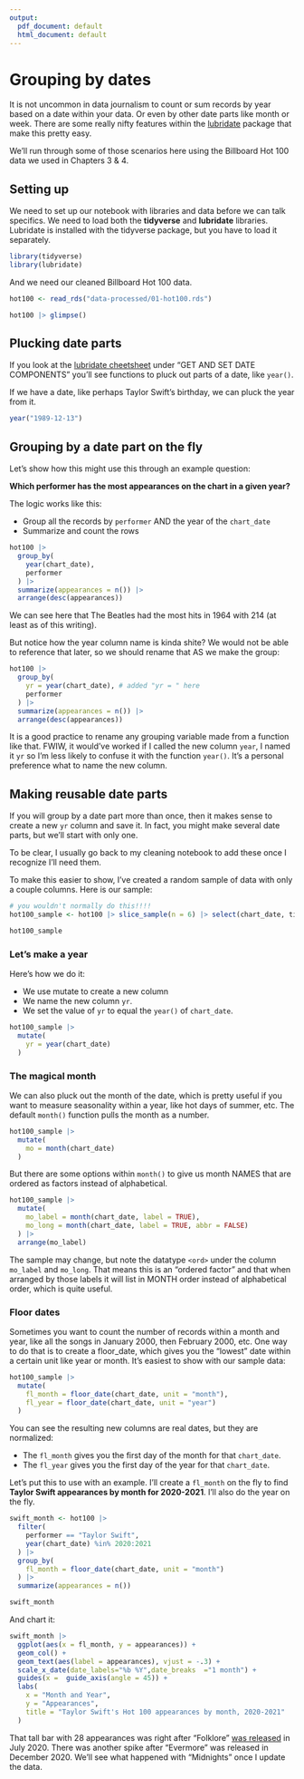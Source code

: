 ```yaml
---
output:
  pdf_document: default
  html_document: default
---
```


# Grouping by dates {#group-dates}

It is not uncommon in data journalism to count or sum records by year based on a date within your data. Or even by other date parts like month or week. There are some really nifty features within the [lubridate](https://lubridate.tidyverse.org/) package that make this pretty easy.

We'll run through some of those scenarios here using the Billboard Hot 100 data we used in Chapters 3 & 4.

## Setting up

We need to set up our notebook with libraries and data before we can talk specifics. We need to load both the **tidyverse** and **lubridate** libraries. Lubridate is installed with the tidyverse package, but you have to load it separately.

```r
library(tidyverse)
library(lubridate)
```

And we need our cleaned Billboard Hot 100 data.

```r
hot100 <- read_rds("data-processed/01-hot100.rds")

hot100 |> glimpse()
```

## Plucking date parts

If you look at the [lubridate cheetsheet](https://rawgit.com/rstudio/cheatsheets/main/lubridate.pdf) under "GET AND SET DATE COMPONENTS" you'll see functions to pluck out parts of a date, like `year()`.

If we have a date, like perhaps Taylor Swift's birthday, we can pluck the year from it.

```r
year("1989-12-13")
```

## Grouping by a date part on the fly

Let's show how this might use this through an example question:

**Which performer has the most appearances on the chart in a given year?**

The logic works like this: 

- Group all the records by `performer` AND the year of the `chart_date`
- Summarize and count the rows

```r
hot100 |> 
  group_by(
    year(chart_date),
    performer
  ) |> 
  summarize(appearances = n()) |> 
  arrange(desc(appearances))
```

We can see here that The Beatles had the most hits in 1964 with 214 (at least as of this writing).

But notice how the year column name is kinda shite? We would not be able to reference that later, so we should rename that AS we make the group:

```r
hot100 |> 
  group_by(
    yr = year(chart_date), # added "yr = " here
    performer
  ) |> 
  summarize(appearances = n()) |> 
  arrange(desc(appearances))
```

It is a good practice to rename any grouping variable made from a function like that. FWIW, it would've worked if I called the new column `year`, I named it `yr` so I'm less likely to confuse it with the function `year()`. It's a personal preference what to name the new column.

## Making reusable date parts

If you will group by a date part more than once, then it makes sense to create a new `yr` column and save it. In fact, you might make several date parts, but we'll start with only one.

To be clear, I usually go back to my cleaning notebook to add these once I recognize I'll need them.

To make this easier to show, I've created a random sample of data with only a couple columns. Here is our sample:

```r
# you wouldn't normally do this!!!!
hot100_sample <- hot100 |> slice_sample(n = 6) |> select(chart_date, title)

hot100_sample
```

### Let's make a year

Here's how we do it:

- We use mutate to create a new column
- We name the new column `yr`.
- We set the value of `yr` to equal the `year()` of `chart_date`.

```r
hot100_sample |> 
  mutate(
    yr = year(chart_date)
  )
```

### The magical month

We can also pluck out the month of the date, which is pretty useful if you want to measure seasonality within a year, like hot days of summer, etc. The default `month()` function pulls the month as a number.

```r
hot100_sample |> 
  mutate(
    mo = month(chart_date)
  )
```

But there are some options within `month()` to give us month NAMES that are ordered as factors instead of alphabetical.

```r
hot100_sample |> 
  mutate(
    mo_label = month(chart_date, label = TRUE),
    mo_long = month(chart_date, label = TRUE, abbr = FALSE)
  ) |> 
  arrange(mo_label)
```

The sample may change, but note the datatype `<ord>` under the column `mo_label` and `mo_long`. That means this is an "ordered factor" and that when arranged by those labels it will list in MONTH order instead of alphabetical order, which is quite useful.

### Floor dates

Sometimes you want to count the number of records within a month and year, like all the songs in January 2000, then February 2000, etc. One way to do that is to create a floor_date, which gives you the "lowest" date within a certain unit like year or month. It's easiest to show with our sample data:

```r
hot100_sample |> 
  mutate(
    fl_month = floor_date(chart_date, unit = "month"),
    fl_year = floor_date(chart_date, unit = "year")
  )
```

You can see the resulting new columns are real dates, but they are normalized:

- The `fl_month` gives you the first day of the month for that `chart_date`.
- The `fl_year` gives you the first day of the year for that `chart_date`.

Let's put this to use with an example. I'll create a `fl_month` on the fly to find **Taylor Swift appearances by month for 2020-2021**. I'll also do the year on the fly.

```r
swift_month <- hot100 |> 
  filter(
    performer == "Taylor Swift",
    year(chart_date) %in% 2020:2021
  ) |> 
  group_by(
    fl_month = floor_date(chart_date, unit = "month")
  ) |> 
  summarize(appearances = n())

swift_month
```

And chart it:

```r
swift_month |> 
  ggplot(aes(x = fl_month, y = appearances)) +
  geom_col() +
  geom_text(aes(label = appearances), vjust = -.3) +
  scale_x_date(date_labels="%b %Y",date_breaks  ="1 month") +
  guides(x =  guide_axis(angle = 45)) +
  labs(
    x = "Month and Year",
    y = "Appearances",
    title = "Taylor Swift's Hot 100 appearances by month, 2020-2021"
  )
```

That tall bar with 28 appearances was right after "Folklore" [was released](https://en.wikipedia.org/wiki/Taylor_Swift_albums_discography#Studio_albums) in July 2020. There was another spike after "Evermore" was released in December 2020. We'll see what happened with "Midnights" once I update the data.

